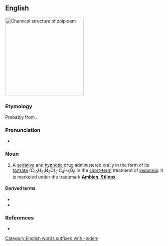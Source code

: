 ==English==
[[File:Zolpidem2DACS.svg|thumb|250px|Chemical structure of '''zolpidem''']]
{{wikipedia}}

===Etymology===
Probably from {{af|en|imidazole|alt1=(imida)zol(e)|pyridine|alt2=p(yr)id(ine)|acetamide|alt3=(ac)e(ta)m(ide)}}.

===Pronunciation===
* {{a|GA}} {{IPA|en|/ˈzoʊl.pɪˌdɛm/}}

===Noun===
{{en-noun|-}}

# {{lb|en|pharmaceutical drug}} A [[sedative]] and [[hypnotic]] drug administered orally in the form of its [[tartrate]] (C<sub>19</sub>H<sub>21</sub>N<sub>3</sub>O)<sub>2</sub>·C<sub>4</sub>H<sub>6</sub>O<sub>6</sub> in the [[short-term]] treatment of [[insomnia]]. It is marketed under the trademark '''[[Ambien]]''', '''[[Stilnox]]'''.

====Derived terms====
* {{l|en|-pidem||hynoptic/sedative}}
* {{l|en|zolpidem tartrate}}

===References===
* {{R:Merriam-Webster Online}}

[[Category:English words suffixed with -pidem]]